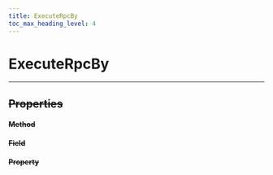 ```yaml
---
title: ExecuteRpcBy
toc_max_heading_level: 4
---
```


# ExecuteRpcBy <s generated />

<hr class="solid" />  <s generated />

## Properties <s generated />

#### Method <s generated />

#### Field <s generated />

#### Property <s generated />

